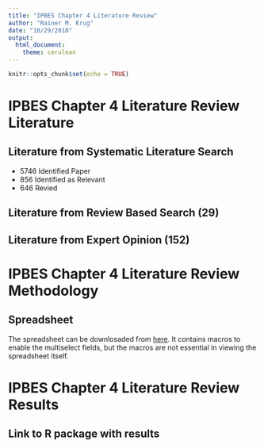 ```yaml
---
title: "IPBES Chapter 4 Literature Review"
author: "Rainer M. Krug"
date: "10/29/2018"
output: 
  html_document: 
    theme: cerulean
---
```


```r
knitr::opts_chunk$set(echo = TRUE)
```

# IPBES Chapter 4 Literature Review Literature

## Literature from Systematic Literature Search
* 5746 Identified Paper
* 856 Identified as Relevant
* 646 Revied

## Literature from Review Based Search (29)

## Literature from Expert Opinion (152)

# IPBES Chapter 4 Literature Review Methodology

## Spreadsheet
The spreadsheet can be downlosaded from [here]("./data/Scenarios_Review_Chapter 4_2.0.3.xlsm"). It contains macros to enable the multiselect fields, but the macros are not essential in viewing the spreadsheet itself.


# IPBES Chapter 4 Literature Review Results

## Link to R package with results